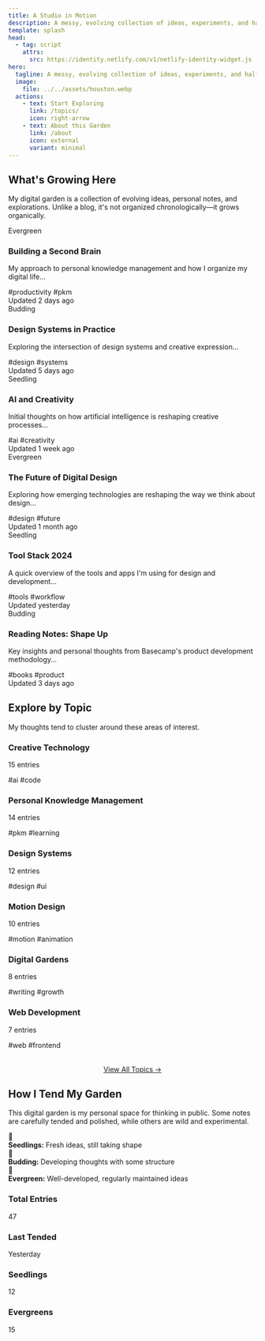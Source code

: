 ```yaml
---
title: A Studio in Motion
description: A messy, evolving collection of ideas, experiments, and half-finished brilliance—because staying in one lane was never the plan.
template: splash
head:
  - tag: script
    attrs:
      src: https://identity.netlify.com/v1/netlify-identity-widget.js
hero:
  tagline: A messy, evolving collection of ideas, experiments, and half-finished brilliance—because staying in one lane was never the plan.
  image:
    file: ../../assets/houston.webp
  actions:
    - text: Start Exploring
      link: /topics/
      icon: right-arrow
    - text: About this Garden
      link: /about
      icon: external
      variant: minimal
---
```



## What's Growing Here

My digital garden is a collection of evolving ideas, personal notes, and explorations. Unlike a blog, it's not organized chronologically—it grows organically.

<Tabs>
  <TabItem label="Recently Updated">
    <CardGrid stagger>
      <Card className="garden-card">
        <div class="garden-tag evergreen">Evergreen</div>
        <h3>Building a Second Brain</h3>
        <p>My approach to personal knowledge management and how I organize my digital life...</p>
        <div class="note-meta">
          <div class="tags">
            <span>#productivity</span>
            <span>#pkm</span>
          </div>
          <div class="updated">Updated 2 days ago</div>
        </div>
      </Card>
      <Card className="garden-card">
        <div class="garden-tag budding">Budding</div>
        <h3>Design Systems in Practice</h3>
        <p>Exploring the intersection of design systems and creative expression...</p>
        <div class="note-meta">
          <div class="tags">
            <span>#design</span>
            <span>#systems</span>
          </div>
          <div class="updated">Updated 5 days ago</div>
        </div>
      </Card>
      <Card className="garden-card">
        <div class="garden-tag seedling">Seedling</div>
        <h3>AI and Creativity</h3>
        <p>Initial thoughts on how artificial intelligence is reshaping creative processes...</p>
        <div class="note-meta">
          <div class="tags">
            <span>#ai</span>
            <span>#creativity</span>
          </div>
          <div class="updated">Updated 1 week ago</div>
        </div>
      </Card>
    </CardGrid>
  </TabItem>
  <TabItem label="Essays">
    <CardGrid stagger>
      <Card className="garden-card">
        <div class="garden-tag evergreen">Evergreen</div>
        <h3>The Future of Digital Design</h3>
        <p>Exploring how emerging technologies are reshaping the way we think about design...</p>
        <div class="note-meta">
          <div class="tags">
            <span>#design</span>
            <span>#future</span>
          </div>
          <div class="updated">Updated 1 month ago</div>
        </div>
      </Card>
    </CardGrid>
  </TabItem>
  <TabItem label="Quick Notes">
    <CardGrid stagger>
      <Card className="garden-card">
        <div class="garden-tag seedling">Seedling</div>
        <h3>Tool Stack 2024</h3>
        <p>A quick overview of the tools and apps I'm using for design and development...</p>
        <div class="note-meta">
          <div class="tags">
            <span>#tools</span>
            <span>#workflow</span>
          </div>
          <div class="updated">Updated yesterday</div>
        </div>
      </Card>
      <Card className="garden-card">
        <div class="garden-tag budding">Budding</div>
        <h3>Reading Notes: Shape Up</h3>
        <p>Key insights and personal thoughts from Basecamp's product development methodology...</p>
        <div class="note-meta">
          <div class="tags">
            <span>#books</span>
            <span>#product</span>
          </div>
          <div class="updated">Updated 3 days ago</div>
        </div>
      </Card>
    </CardGrid>
  </TabItem>
</Tabs>

## Explore by Topic

My thoughts tend to cluster around these areas of interest.

<div class="topic-grid">
  <Card className="garden-card topic-card">
    <h3>Creative Technology</h3>
    <p>15 entries</p>
    <div class="note-meta">
      <div class="tags">
        <span>#ai</span>
        <span>#code</span>
      </div>
    </div>
  </Card>
  <Card className="garden-card topic-card">
    <h3>Personal Knowledge Management</h3>
    <p>14 entries</p>
    <div class="note-meta">
      <div class="tags">
        <span>#pkm</span>
        <span>#learning</span>
      </div>
    </div>
  </Card>
  <Card className="garden-card topic-card">
    <h3>Design Systems</h3>
    <p>12 entries</p>
    <div class="note-meta">
      <div class="tags">
        <span>#design</span>
        <span>#ui</span>
      </div>
    </div>
  </Card>
  <Card className="garden-card topic-card">
    <h3>Motion Design</h3>
    <p>10 entries</p>
    <div class="note-meta">
      <div class="tags">
        <span>#motion</span>
        <span>#animation</span>
      </div>
    </div>
  </Card>
  <Card className="garden-card topic-card">
    <h3>Digital Gardens</h3>
    <p>8 entries</p>
    <div class="note-meta">
      <div class="tags">
        <span>#writing</span>
        <span>#growth</span>
      </div>
    </div>
  </Card>
  <Card className="garden-card topic-card">
    <h3>Web Development</h3>
    <p>7 entries</p>
    <div class="note-meta">
      <div class="tags">
        <span>#web</span>
        <span>#frontend</span>
      </div>
    </div>
  </Card>
</div>

<div style="text-align: center; margin-top: 2rem;">
  <a href="/topics" class="button">View All Topics →</a>
</div>

## How I Tend My Garden

This digital garden is my personal space for thinking in public. Some notes are carefully tended and polished, while others are wild and experimental.

<div class="garden-info">
  <div class="growth-stages-list">
    <div class="stage-item">
      <span class="stage-icon seedling">🌱</span>
      <div class="stage-info">
        <strong>Seedlings:</strong> Fresh ideas, still taking shape
      </div>
    </div>
    <div class="stage-item">
      <span class="stage-icon budding">🌿</span>
      <div class="stage-info">
        <strong>Budding:</strong> Developing thoughts with some structure
      </div>
    </div>
    <div class="stage-item">
      <span class="stage-icon evergreen">🌳</span>
      <div class="stage-info">
        <strong>Evergreen:</strong> Well-developed, regularly maintained ideas
      </div>
    </div>
  </div>

  <Card className="garden-stats">
    <div class="stats-grid">
      <div class="stat">
        <h3>Total Entries</h3>
        <p>47</p>
      </div>
      <div class="stat">
        <h3>Last Tended</h3>
        <p>Yesterday</p>
      </div>
      <div class="stat">
        <h3>Seedlings</h3>
        <p>12</p>
      </div>
      <div class="stat">
        <h3>Evergreens</h3>
        <p>15</p>
      </div>
    </div>
  </Card>
</div>

